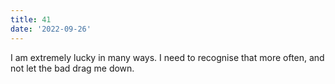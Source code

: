 ```yaml
---
title: 41
date: '2022-09-26'
---
```


I am extremely lucky in many ways. I need to recognise that more often, and not let the bad drag me down.
